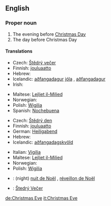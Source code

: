 ==English==

===Proper noun===
{{en-proper noun}}
# The evening before [[Christmas Day]]
# The day before Christmas Day

====Translations====
{{trans-top|evening before Christmas Day}}
*Czech: [[Štědrý večer]] {{m}}
*Finnish: [[jouluaatto]]
*Hebrew: {{he-translation|ערב חג המולד|érev khág hamolád}} {{m}}
*Icelandic: [[aðfangadagur]] [[jól]]a {{m}}, [[aðfangadagur]] {{m}}
*Irish: {{t|ga|Oíche Nollaig|f}}
{{trans-mid}}
*Maltese: [[Lejliet il-Milied]]
*Norwegian: {{t|no|julaften|m}}
*Polish: [[Wigilia]] {{f}}
*Spanish: [[Nochebuena]] {{f}}
{{trans-bottom}}

{{trans-top|day before Christmas Day}}
*Czech: [[Štědrý den]] {{m}}
*Finnish: [[jouluaatto]]
*German: [[Heiligabend]] {{m}}
*Hebrew: {{he-translation|ערב חג המולד|érev khág hamolád}} {{m}}
*Icelandic: [[aðfangadagskvöld]] {{n}}
{{trans-mid}}
*Italian: [[Vigilia]] {{f}}
*Maltese: [[Lejliet il-Milied]]
*Norwegian: {{t|no|julaften|m}}
*Polish: [[Wigilia]] {{f}}
{{trans-bottom}}

{{checktrans}}

*{{ttbc|French}}: (night) [[nuit de Noël]] {{f}}, [[réveillon de Noël]] {{m}}
*{{ttbc|Slovak}}: [[Štedrý Večer]] {{m}}


[[de:Christmas Eve]]
[[it:Christmas Eve]]